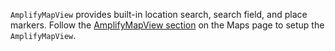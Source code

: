 `AmplifyMapView` provides built-in location search, search field, and place markers. Follow the [AmplifyMapView section](/gen1/[platform]/prev/build-a-backend/more-features/geo/maps#amplifymapview) on the Maps page to setup the `AmplifyMapView`.
